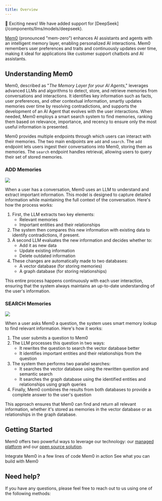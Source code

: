 ```yaml
---
title: Overview
---
```


<Note type="info">
  🎉 Exciting news! We have added support for [DeepSeek](/components/llms/models/deepseek).
</Note>

[Mem0](https://mem0.dev/wd) (pronounced "mem-zero") enhances AI assistants and agents with an intelligent memory layer, enabling personalized AI interactions. Mem0 remembers user preferences and traits and continuously updates over time, making it ideal for applications like customer support chatbots and AI assistants.

## Understanding Mem0

Mem0, described as "_The Memory Layer for your AI Agents_," leverages advanced LLMs and algorithms to detect, store, and retrieve memories from conversations and interactions. It identifies key information such as facts, user preferences, and other contextual information, smartly updates memories over time by resolving contradictions, and supports the development of an AI Agent that evolves with the user interactions. When needed, Mem0 employs a smart search system to find memories, ranking them based on relevance, importance, and recency to ensure only the most useful information is presented.

Mem0 provides multiple endpoints through which users can interact with their memories. The two main endpoints are `add` and `search`. The `add` endpoint lets users ingest their conversations into Mem0, storing them as memories. The `search` endpoint handles retrieval, allowing users to query their set of stored memories.

### ADD Memories

<Frame caption="Architecture diagram illustrating the process of adding memories.">
  <img src="images/add_architecture.png" />
</Frame>

When a user has a conversation, Mem0 uses an LLM to understand and extract important information. This model is designed to capture detailed information while maintaining the full context of the conversation.
Here's how the process works:

1. First, the LLM extracts two key elements:
   * Relevant memories
   * Important entities and their relationships
2. The system then compares this new information with existing data to identify contradictions, if present.
3. A second LLM evaluates the new information and decides whether to:
   * Add it as new data
   * Update existing information
   * Delete outdated information
4. These changes are automatically made to two databases:
   * A vector database (for storing memories)
   * A graph database (for storing relationships)

This entire process happens continuously with each user interaction, ensuring that the system always maintains an up-to-date understanding of the user's information.

### SEARCH Memories

<Frame caption="Architecture diagram illustrating the memory search process.">
  <img src="images/search_architecture.png" />
</Frame>

When a user asks Mem0 a question, the system uses smart memory lookup to find relevant information. Here's how it works:

1. The user submits a question to Mem0
2. The LLM processes this question in two ways:
   * It rewrites the question to search the vector database better
   * It identifies important entities and their relationships from the question
3. The system then performs two parallel searches:
   * It searches the vector database using the rewritten question and semantic search
   * It searches the graph database using the identified entities and relationships using graph queries
4. Finally, Mem0 combines the results from both databases to provide a complete answer to the user's question

This approach ensures that Mem0 can find and return all relevant information, whether it's stored as memories in the vector database or as relationships in the graph database.

## Getting Started
Mem0 offers two powerful ways to leverage our technology: our [managed platform](/platform/overview) and our [open source solution](/open-source/quickstart).


<CardGroup cols={3}>
  <Card title="Quickstart" icon="rocket" href="/quickstart">
    Integrate Mem0 in a few lines of code
  </Card>
  <Card title="Playground" icon="play" href="playground">
    Mem0 in action
  </Card>
  <Card title="Examples" icon="lightbulb" href="/examples">
  See what you can build with Mem0
  </Card>
</CardGroup>


## Need help?
If you have any questions, please feel free to reach out to us using one of the following methods:

<Snippet file="get-help.mdx"/>